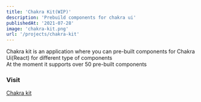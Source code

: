 ```yaml
---
title: 'Chakra Kit(WIP)'
description: 'Prebuild components for chakra ui'
publishedAt: '2021-07-28'
image: 'chakra-kit.png'
url: '/projects/chakra-kit'
---
```


Chakra kit is an application where you can pre-built components for Chakra Ui(React) for different type of components<br/>
At the moment it supports over 50 pre-built components

### Visit

[Chakra kit](https://chakra-kit.vercel.app/)
